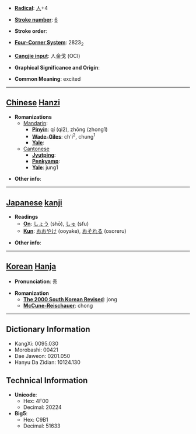 * '''[[Wiktionary:Chinese radical index| Radical]]''': [[Wiktionary:Chinese radical index 人|人]]+4

* '''[[Wiktionary:Chinese total strokes index|Stroke number]]''': [[Wiktionary:Chinese total strokes index 6|6]]

* '''Stroke order''': 

* '''[[Wiktionary:Chinese four corner index|Four-Corner System]]''': 2823<sub>2</sub>

* '''[[Wiktionary:Chinese Cangjie index|Cangjie input]]''': 人金戈 (OCI)

* '''Graphical Significance and Origin''': 

* '''Common Meaning''': excited

----

== [[Chinese]] [[Hanzi]] ==

* '''Romanizations'''
** [[Mandarin]]:
*** '''[[Pinyin]]''': qí (qi2), zhōng (zhong1)
*** '''[[Wade-Giles]]''': ch'i<sup>2</sup>, chung<sup>1</sup>
*** '''[[Yale]]''': 
**[[Cantonese]]
***'''[[Jyutping]]''':
***'''[[Penkyamp]]''': 
***'''[[Yale]]''': jung1

* '''Other info''': 

----

== [[Japanese]] [[kanji]] ==

* '''Readings'''
** '''[[On]]''': [[しょう]] (shō), [[しゅ]] (sfu)
** '''[[Kun]]''': [[おおやけ]] (ooyake), [[おそれる]] (osoreru)

* '''Other info''':  

----

== [[Korean]] [[Hanja]] ==

* '''Pronunciation''': 종

* '''Romanization'''
** '''[[The 2000 South Korean Revised Romanization|The 2000 South Korean Revised]]''': jong
** '''[[McCune-Reischauer]]''': chong

----

== Dictionary Information ==

* KangXi: 0095.030
* Morobashi: 00421
* Dae Jaweon: 0201.050
* Hanyu Da Zidian: 10124.130

== Technical Information ==

* '''Unicode''':
** Hex: 4F00
** Decimal: 20224
* '''Big5''':
** Hex: C9B1
** Decimal: 51633